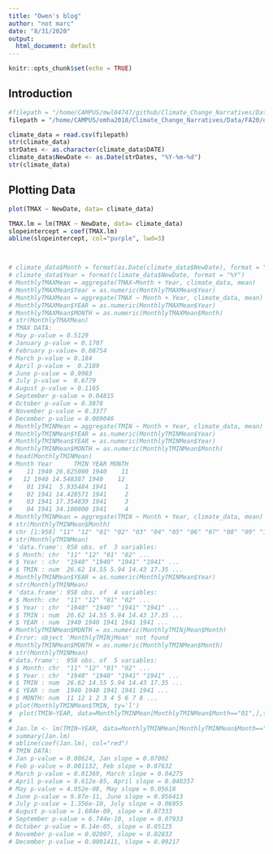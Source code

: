 ```yaml
---
title: "Owen's blog"
author: "not marc"
date: "8/31/2020"
output:
  html_document: default
---
```


```r
knitr::opts_chunk$set(echo = TRUE)
```

## Introduction


```r
#filepath = "/home/CAMPUS/mwl04747/github/Climate_Change_Narratives/Data/FA20/owenhoffsten_portlandme_data.csv" #path from marc's login...
filepath = "/home/CAMPUS/omha2018/Climate_Change_Narratives/Data/FA20/owenhoffsten_portlandme_data.csv"

climate_data = read.csv(filepath)
str(climate_data)
strDates <- as.character(climate_data$DATE)
climate_data$NewDate <- as.Date(strDates, "%Y-%m-%d")
str(climate_data)
```

## Plotting Data

```r
plot(TMAX ~ NewDate, data= climate_data)

TMAX.lm = lm(TMAX ~ NewDate, data= climate_data)
slopeintercept = coef(TMAX.lm)
abline(slopeintercept, col="purple", lwd=3)




```
```r
# climate_data$Month = format(as.Date(climate_data$NewDate), format = "%m")
# climate_data$Year = format(climate_data$NewDate, format = "%Y")
# MonthlyTMAXMean = aggregate(TMAX~Month + Year, climate_data, mean)
# MonthlyTMAXMean$Year = as.numeric(MonthlyTMAXMean$Year)
# MonthlyTMAXMean = aggregate(TMAX ~ Month + Year, climate_data, mean)
# MonthlyTMAXMean$YEAR = as.numeric(MonthlyTMAXMean$Year)
# MonthlyTMAXMean$MONTH = as.numeric(MonthlyTMAXMean$Month)
# str(MonthlyTMAXMean)
# TMAX DATA:
# May p-value = 0.5129
# January p-value = 0.1707
# February p-value= 0.08754
# March p-value = 0.184 
# April p-value =  0.2189
# June p-value = 0.9903
# July p-value =  0.6779
# August p-value = 0.1165
# September p-value = 0.04815
# October p-value = 0.3878
# November p-value = 0.3377
# December p-value = 0.009046
# MonthlyTMINMean = aggregate(TMIN ~ Month + Year, climate_data, mean)
# MonthlyTMINMean$YEAR = as.numeric(MonthlyTMINMean$Year)
# MonthlyTMINMean$YEAR = as.numeric(MonthlyTMINMean$Year)
# MonthlyTMINMean$MONTH = as.numeric(MonthlyTMINMean$Month)
# head(MonthlyTMINMean)
# Month Year      TMIN YEAR MONTH
#    11 1940 26.625000 1940    11
#   12 1940 14.548387 1940    12
#    01 1941  5.935484 1941     1
#    02 1941 14.428571 1941     2
#    03 1941 17.354839 1941     3
#    04 1941 34.100000 1941     4
# MonthlyTMINMean = aggregate(TMIN ~ Month + Year, climate_data, mean)
# str(MonthlyTMINMean$Month)
# chr [1:958] "11" "12" "01" "02" "03" "04" "05" "06" "07" "08" "09" "10" "11" "12" "01" "02" ...
# str(MonthlyTMINMean)
# 'data.frame':	958 obs. of  3 variables:
# $ Month: chr  "11" "12" "01" "02" ...
# $ Year : chr  "1940" "1940" "1941" "1941" ...
# $ TMIN : num  26.62 14.55 5.94 14.43 17.35 ...
# MonthlyTMINMean$YEAR = as.numeric(MonthlyTMINMean$Year)
# str(MonthlyTMINMean)
# 'data.frame':	958 obs. of  4 variables:
# $ Month: chr  "11" "12" "01" "02" ...
# $ Year : chr  "1940" "1940" "1941" "1941" ...
# $ TMIN : num  26.62 14.55 5.94 14.43 17.35 ...
# $ YEAR : num  1940 1940 1941 1941 1941 ...
# MonthlyTMINMean$MONTH = as.numeric(MonthlyTMINjMean$Month)
# Error: object 'MonthlyTMINjMean' not found
# MonthlyTMINMean$MONTH = as.numeric(MonthlyTMINMean$Month)
# str(MonthlyTMINMean)
#'data.frame':	958 obs. of  5 variables:
# $ Month: chr  "11" "12" "01" "02" ...
# $ Year : chr  "1940" "1940" "1941" "1941" ...
# $ TMIN : num  26.62 14.55 5.94 14.43 17.35 ...
# $ YEAR : num  1940 1940 1941 1941 1941 ...
# $ MONTH: num  11 12 1 2 3 4 5 6 7 8 ...
# plot(MonthlyTMINMean$TMIN, ty='l')
#  plot(TMIN~YEAR, data=MonthlyTMINMean[MonthlyTMINMean$Month=="01",],ty='l', xlim=c(1950, 2020))
#
# Jan.lm <- lm(TMIN~YEAR, data=MonthlyTMINMean[MonthlyTMINMean$Month=="01",]) 
# summary(Jan.lm)
# abline(coef(Jan.lm), col="red")
# TMIN DATA:
# Jan p-value = 0.00624, Jan slope = 0.07002
# Feb p-value = 0.001132, Feb slope = 0.07632
# March p-value = 0.01369, March slope = 0.04275
# April p-value = 9.612e-05, April slope = 0.040357
# May p-value = 4.052e-08, May slope = 0.05618
# June p-value = 9.87e-11, June slope = 0.056413
# July p-value = 1.356e-10, July slope = 0.06955
# August p-value = 1.604e-09, slope = 0.07333
# September p-value = 6.744e-10, slope = 0.07933
# October p-value = 8.14e-05, slope = 0.05125
# November p-value = 0.02097, slope = 0.02833
# December p-value = 0.0001411, slope = 0.09217

```









